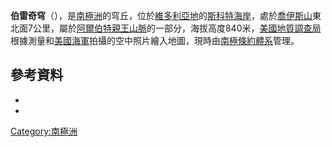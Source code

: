 {{Coord|75|33|S|161|5|E|source:GNIS|display=title}}

'''伯雷奇穹'''（{{lang-en|Burrage Dome}}），是[[南極洲|南極洲]]的穹丘，位於[[維多利亞地|維多利亞地]]的[[斯科特海岸|斯科特海岸]]，處於[[喬伊斯山|喬伊斯山]]東北面7公里，屬於[[阿爾伯特親王山脈|阿爾伯特親王山脈]]的一部分，海拔高度840米，[[美國地質調查局|美國地質調查局]]根據測量和[[美國海軍|美國海軍]]拍攝的空中照片繪入地圖，現時由[[南極條約體系|南極條約體系]]管理。

==參考資料==
*{{cite gnis | type = antarid | id = 2187| name = Burrage Dome | accessdate = 2011-10-08}}
*{{usgs-gazetteer|id=2187}}

{{DEFAULTSORT:Burrage Dome}}
[[Category:南極洲|Category:南極洲]]


{{ScottCoast-geo-stub}}